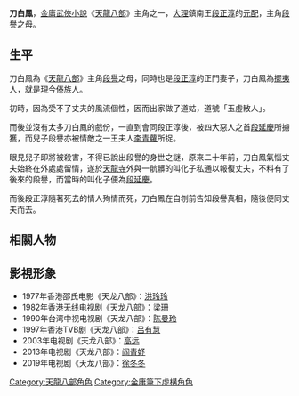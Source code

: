 {{金庸人物
|姓名=刀白鳳
|綽號=玉虛散人
|小說=[[天龍八部_(小說)|天龍八部]]
|家庭=[[段正淳_(天龙八部)|段正淳]] (丈夫)<br>[[段譽|段譽]] (兒)<br>
|絕技=[[鳳棲於梧|鳳棲於梧]]
|兵器=[[軟鞭|軟鞭]]<br>[[拂塵|拂塵]]
}}
'''刀白鳳'''，[[金庸武俠小說|金庸武俠小說]]《[[天龍八部_(小說)|天龍八部]]》主角之一，[[大理|大理]]鎮南王[[段正淳_(天龙八部)|段正淳]]的[[元配|元配]]，主角[[段譽|段譽]]之母。

== 生平 ==
刀白鳳為《[[天龍八部_(小說)|天龍八部]]》主角[[段譽|段譽]]之母，同時也是[[段正淳_(天龙八部)|段正淳]]的正門妻子，刀白鳳為[[擺夷|擺夷]]人，就是現今[[傣族|傣族]]人。

初時，因為受不了丈夫的風流個性，因而出家做了道姑，道號「玉虛散人」。

而後並沒有太多刀白鳳的戲份，一直到會同段正淳後，被四大惡人之首[[段延慶|段延慶]]所擄獲，而兒子段譽亦被情敵之一王夫人[[李青蘿|李青蘿]]所捉。

眼見兒子即將被殺害，不得已說出段譽的身世之謎，原來二十年前，刀白鳳氣惱丈夫始終在外處處留情，遂於[[崇圣寺_(大理)|天龍寺]]外與一骯髒的叫化子私通以報復丈夫，不料有了後來的段譽，而當時的叫化子便為[[段延慶|段延慶]]。

而後段正淳隨著死去的情人殉情而死，刀白鳳在自刎前告知段譽真相，隨後便同丈夫而去。

==相關人物==
{{familytree/start}}
{{familytree | | | | | | | WY  |y| LCS | | | | | | | WY=[[無崖子|無崖子]] | LCS=[[李秋水|李秋水]]}}
{{familytree | | | | | | | | | |!| | | |,|-|-|-|.}}
{{familytree | YC  |y| MOM | | MIL |y| DAD | | UNC | YC=[[段延庆|段延庆]] | MOM='''刀白鳳''' | UNC=[[段正明_(天龙八部)|段正明]] | DAD=[[段正淳_(天龙八部)|段正淳]] | MIL=[[李青蘿|李青蘿]]}}
{{familytree | | | |!| | | | | | | |!}}
{{familytree | | | DY  |~|~|V|~|~| WYY | | | | | | | DY=[[段譽|段譽]] | WYY=[[王語嫣|王語嫣]]}}
{{familytree/end}}

==影視形象==
*1977年香港邵氏电影《天龙八部》：[[洪玲玲|洪玲玲]] 
*1982年香港无线电视剧《天龙八部》：[[梁珊|梁珊]] 
*1990年台湾中视电视剧《天龙八部》：[[陈曼玲|陈曼玲]]
*1997年香港TVB剧《天龙八部》：[[吕有慧|吕有慧]] 
*2003年电视剧《天龙八部》：[[高远|高远]]
*2013年电视剧《天龙八部》：[[阎青妤|阎青妤]]
*2019年电视剧《天龙八部》：[[徐冬冬|徐冬冬]]

{{金庸小作品}}
{{Fict-char-stub}}
{{DEFAULTSORT:Dao刀}}
[[Category:天龍八部角色|Category:天龍八部角色]]
[[Category:金庸筆下虛構角色|Category:金庸筆下虛構角色]]